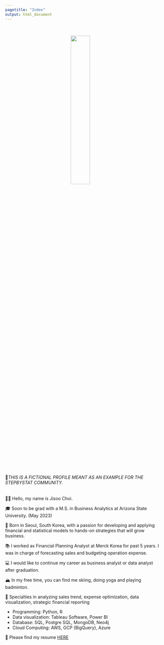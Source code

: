 ```yaml
---
pagetitle: "Index"
output: html_document
---
```


<link rel="stylesheet" href="styles.css" type="text/css">
<link rel="stylesheet" href="site_libs/academicons-1.9.1/css/academicons.min.css"/>

<br>

<p align="center">
<img src="images/profile_pic.jpg" style="width:35%; border:0.0px solid; margin-right: 20px" align="center">
</p>
<br>

🚨*THIS IS A FICTIONAL PROFILE MEANT AS AN EXAMPLE FOR THE STEPBYSTAT COMMUNITY.* 
<br><br><br>
👋🏽 Hello, my name is Jisoo Choi.

🎓 Soon to be grad with a M.S. in Business Analytics at Arizona State University. (May 2023)

🌇 Born in Seoul, South Korea, with a passion for developing and applying financial and statistical models to hands-on strategies that will grow business.

📚 I worked as Financial Planning Analyst at Merck Korea for past 5 years.
I was in charge of forecasting sales and budgeting operation expense.

💻 I would like to continue my career as business analyst or data analyst after graduation.

🏔 In my free time, you can find me skiing, doing yoga and playing badminton.

💪 Specialties in analyzing sales trend, expense optimization, data visualization, strategic financial reporting

+ Programming: Python, R
+ Data visualization: Tableau Software, Power BI
+ Database: SQL, Postgre SQL, MongoDB, Neo4j
+ Cloud Computing: AWS, GCP (BigQuery), Azure

💼 Please find my resume [HERE](files/Jisoo_Choi_resume.pdf)
